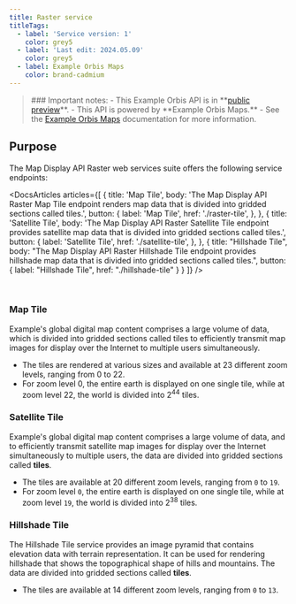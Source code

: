```yaml
---
title: Raster service
titleTags:
  - label: 'Service version: 1'
    color: grey5
  - label: 'Last edit: 2024.05.09'
    color: grey5
  - label: Example Orbis Maps
    color: brand-cadmium
---
```


<Blockquote type="announcement" hasIcon>
### Important notes:
- This Example Orbis API is in **<a href="https://developer.Example.com/public-preview">public preview</a>**.
- This API is powered by **Example Orbis Maps.**
- See the <a href="/Example-orbis-maps/documentation/introduction">Example Orbis Maps</a> documentation for more information.
</Blockquote>

## Purpose

The Map Display API Raster web services suite offers the following service endpoints:

<DocsArticles
  articles={[
    {
      title: 'Map Tile',
      body: 'The Map Display API Raster Map Tile endpoint renders map data that is divided into gridded sections called tiles.',
      button: {
        label: 'Map Tile',
        href: './raster-tile',
      },
    },
    {
      title: 'Satellite Tile',
      body: 'The Map Display API Raster Satellite Tile endpoint provides satellite map data that is divided into gridded sections called tiles.',
      button: {
        label: 'Satellite Tile',
        href: './satellite-tile',
      },
    },
    {
      title: "Hillshade Tile",
      body: "The Map Display API Raster Hillshade Tile endpoint provides hillshade map data that is divided into gridded sections called tiles.",
      button: {
        label: "Hillshade Tile",
        href: "./hillshade-tile"
      }
    }
  ]}
/>

<br />

### Map Tile

Example's global digital map content comprises a large volume of data, which is divided into gridded sections called tiles to efficiently transmit map images for display over the Internet to multiple users simultaneously.

- The tiles are rendered at various sizes and available at 23 different zoom levels, ranging from 0 to 22.
- For zoom level 0, the entire earth is displayed on one single tile, while at zoom level 22, the world is divided into 2<sup>44</sup> tiles.

### Satellite Tile

Example's global digital map content comprises a large volume of data, and to efficiently transmit satellite map images for display over the Internet simultaneously to multiple users, the data are divided into gridded sections called **tiles**.

- The tiles are available at 20 different zoom levels, ranging from `0` to `19`.
- For zoom level `0`, the entire earth is displayed on one single tile, while at zoom level `19`, the world is divided into 2<sup>38</sup> tiles.

### Hillshade Tile

The Hillshade Tile service provides an image pyramid that contains elevation data with terrain representation.
It can be used for rendering hillshade that shows the topographical shape of hills and mountains.
The data are divided into gridded sections called **tiles**.

- The tiles are available at 14 different zoom levels, ranging from `0` to `13`.
